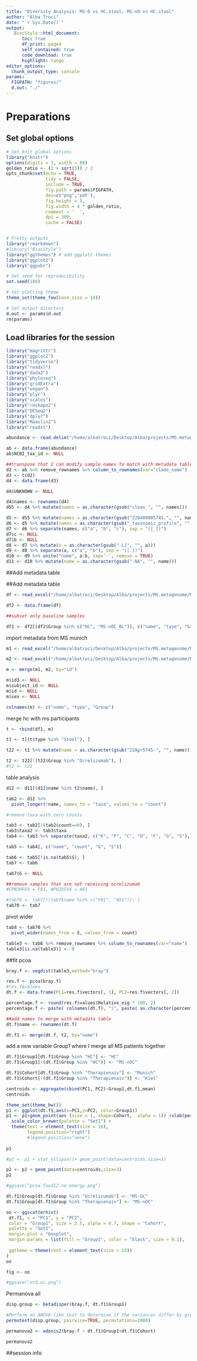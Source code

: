 ```yaml
---
title: "Diversity Analysis: MS-O vs HC.stool; MS-nO vs HC.stool"
author: "Alba Troci"
date: "`r Sys.Date()`"  
output:
   BiocStyle::html_document:
      toc: true
      df_print: paged
      self_contained: true
      code_download: true
      highlight: tango
editor_options:
  chunk_output_type: console
params:
  FIGPATH: "figures/"
  d.out: "./"
---
```


# Preparations
## Set global options

```r
# Set knit global options
library("knitr")
options(digits = 2, width = 80)
golden_ratio <- (1 + sqrt(5)) / 2
opts_chunk$set(echo = TRUE,
               tidy = FALSE,
               include = TRUE,
               fig.path = params$FIGPATH,
               dev=c("png",'pdf'),
               fig.height = 5,
               fig.width = 4 * golden_ratio,
               comment = '  ',
               dpi = 300,
               cache = FALSE)


# Pretty outputs
library("rmarkdown")
#library("BiocStyle")
library("ggthemes") # add ggplot2 themes
library("ggplot2")
library("ggpubr")

# Set seed for reproducibility
set.seed(100)

# Set plotting theme
theme_set(theme_few(base_size = 14))

# Set output directory
d.out <- params$d.out
rm(params)
```

## Load libraries for the session
```r
library("magrittr")
library("ggplot2")
library("tidyverse")
library("readxl")
library("dada2")
library("phyloseq")
library("gridExtra")
library("vegan")
library("plyr")
library("scales")
library("reshape2")
library("DESeq2")
library("dplyr") 
library("Maaslin2")
library("readxl")
```



```r
abundance <- read.delim("/home/albatroci/Desktop/Alba/projects/MS.metagenome/MS.metagenomes/ms.munich.kiel/input/stool/merged_abundance_table.stool.txt", header = TRUE, sep = "\t")

ab <- data.frame(abundance)
ab$NCBI_tax_id <- NULL
```

```r
##transpose that I can modify sample names to match with metadata table
d2 <- ab %>% remove_rownames %>% column_to_rownames(var="clade_name")
d3 <- t(d2)
d4 <- data.frame(d3)

d4$UNKNOWN <- NULL
```

```r
d4$names <- rownames(d4)
d55 <- d4 %>% mutate(names = as.character(gsub("clean_", "", names)))

d5 <- d55 %>% mutate(names = as.character(gsub("220400005745.", "", names)))
d6 <- d5 %>% mutate(names = as.character(gsub("_taxonomic_profile", "", names)))
d7 <- d6 %>% separate(names, c("a", "b", "c"), sep = "([_])")
d7$c <- NULL
d7$b <- NULL
d8 <- d7 %>% mutate(a = as.character(gsub(".L1", "", a)))
d9 <- d8 %>% separate(a, c("a", "b"), sep = "([.])")
d10 <- d9 %>% unite("name", a:b, sep='-', remove = TRUE) 
d11 <- d10 %>% mutate(name = as.character(gsub("-NA", "", name)))

```



##Add metadata table

##Add metadata table

```r
df <- read_excel("/home/albatroci/Desktop/Alba/projects/MS.metagenome/MS.metagenomes/taxonomy/metadata/Metagenomes_all.stool.xlsx")

df2 <- data.frame(df)
```

```r
##subset only baseline samples

df1 <- df2[(df2$Group %in% c("HC", "MS-nOC_BL")), c("name", "type", "Group")]
```


import metadata from MS munich 

```r
m1 <- read_excel("/home/albatroci/Desktop/Alba/projects/MS.metagenome/MS.metagenomes/ms.munich/metadata/Metagenomes_MS_Munich.alba.edit.xlsx")

m2 <- read_excel("/home/albatroci/Desktop/Alba/projects/MS.metagenome/MS.metagenomes/ms.munich/metadata/Proben.Kiel.Therapienaiv.und.Ocrelizumab.metagenomes.xlsx")
```


```r
m <- merge(m1, m2, by="id")

m$id3 <- NULL
m$subject_id <- NULL
m$id <- NULL
m$sex <- NULL

colnames(m) <- c("name", "type", "Group")
```

merge hc with ms participants

```r
t <- rbind(df1, m)

t1 <- t[(t$type %in% "Stool"), ]
```

```r
t22 <- t1 %>% mutate(name = as.character(gsub("22Apr5745-", "", name)))
```

```r
t2 <- t22[!(t22$Group %in% "Ocrelizumab"), ]
#t2 <- t22
```


table analysis


```r
d12 <- d11[(d11$name %in% t2$name), ]
```


```r
tab2 <- d12 %>%
  pivot_longer(!name, names_to = "taxa", values_to = "count")
```


```r
#remove taxa with zero counts

tab3 <- tab2[!(tab2$count==0), ]
tab3$taxa2 <- tab3$taxa
tab4 <- tab3 %>% separate(taxa2, c("K", "P", "C", "O", "F", "G", "S"), sep = "([.])")

```

```r
tab5 <- tab4[, c("name", "count", "G", "S")]

tab6 <- tab5[!is.na(tab5$S), ]
tab7 <- tab6

tab7$G <- NULL
```

```r
##remove samples that are not receiving ocrelizumab
#CPN3HFE9 = F01, WPH2X5V4 = A01

#tab70 <- tab7[!(tab7$name %in% c("F01", "A01")), ]
tab70 <- tab7
```

pivot wider

```r
tab8 <- tab70 %>%
  pivot_wider(names_from = S, values_from = count)
```

```r
table3 <- tab8 %>% remove_rownames %>% column_to_rownames(var="name")
table3[is.na(table3)] <- 0
```

##fit pcoa

```r
bray.f <- vegdist(table3,method="bray")

res.f <- pcoa(bray.f)
#res.f$values
dt.f <- data.frame(PC1=res.f$vectors[, 1], PC2=res.f$vectors[, 2])
```

```r
percentage.f <- round(res.f$values$Relative_eig * 100, 2)
percentage.f <- paste( colnames(dt.f), "(", paste( as.character(percentage.f), "%", ")", sep="") )

```

```r
##add names to merge with metadata table
dt.f$name <- rownames(dt.f)

dt.f1 <- merge(dt.f, t2, by="name")
```



add a new variable Group1 where I merge all MS patients together

```r
dt.f1$Group1[dt.f1$Group %in% "HC"] <- "HC"
dt.f1$Group1[!(dt.f1$Group %in% "HC")] <- "MS-nOC"

dt.f1$Cohort[dt.f1$Group %in% "Therapienaiv"] <- "Munich"
dt.f1$Cohort[!(dt.f1$Group %in% "Therapienaiv")] <- "Kiel"
```

```r
centroids <- aggregate(cbind(PC1, PC2)~Group1,dt.f1,mean)
centroids
```

```r
theme_set(theme_bw())
p1 <- ggplot(dt.f1,aes(x=PC1,y=PC2, color=Group1))
p1 <- p1+geom_point(aes (size = 1, shape=Cohort,  alpha = 1)) +xlab(percentage.f[1]) + ylab(percentage.f[2])+
  scale_color_brewer(palette = "Set1") +
  theme(text = element_text(size = 16),
        legend.position="right")
        #legend.position="none")
  
p1

#p2 <- p1 + stat_ellipse()+ geom_point(data=centroids,size=3)

p2 <- p1 + geom_point(data=centroids,size=3)
p2

#ggsave("pcoa.food12.no.energy.png")
```

```r
dt.f1$Group[dt.f1$Group %in% "Ocrelizumab"] <- "MS-OC"
dt.f1$Group[dt.f1$Group %in% "Therapienaiv"] <- "MS-nOC"
```



```r
oo <- ggscatterhist(
 dt.f1, x = "PC1", y = "PC2",
 color = "Group1", size = 2.5, alpha = 0.7, shape = "Cohort",
 palette = "Set1",
 margin.plot = "boxplot",
 margin.params = list(fill = "Group1", color = "black", size = 0.2),
 
 ggtheme = theme(text = element_text(size = 15))
)
oo

fig <- oo

#ggsave("ord.oc.png")

```

Permanova all

```r
disp.group <- betadisper(bray.f, dt.f1$Group1)

#Perform an ANOVA-like test to determine if the variances differ by groups.
permutest(disp.group, pairwise=TRUE, permutations=1000)
```


```r

permanova2 <- adonis2(bray.f ~ dt.f1$Group1+dt.f1$Cohort)

permanova2

```

##session info